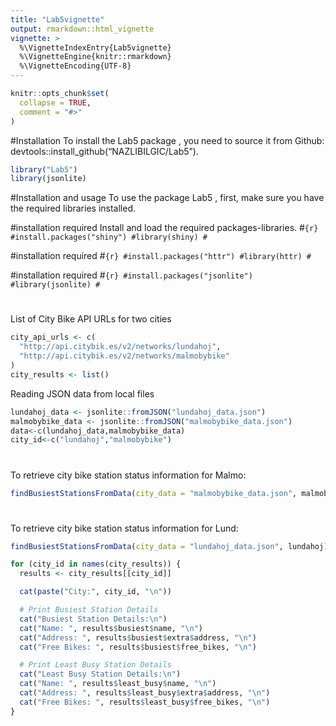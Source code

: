 ```yaml
---
title: "Lab5vignette"
output: rmarkdown::html_vignette
vignette: >
  %\VignetteIndexEntry{Lab5vignette}
  %\VignetteEngine{knitr::rmarkdown}
  %\VignetteEncoding{UTF-8}
---
```


```r
knitr::opts_chunk$set(
  collapse = TRUE,
  comment = "#>"
)
```


#Installation
To install the Lab5 package , you need to source it from Github: devtools::install_github("NAZLIBILGIC/Lab5").

```r
library("Lab5")
library(jsonlite)
```


#Installation and usage
To use the package Lab5 , first, make sure you have the required libraries installed.



#installation required
Install and load the required packages-libraries.
#```{r}
#install.packages("shiny")
#library(shiny)
#```


#installation required
#```{r}
#install.packages("httr")
#library(httr)
#```

#installation required
#```{r}
#install.packages("jsonlite")
#library(jsonlite)
#```




# 
List of City Bike API URLs for two cities
```r
city_api_urls <- c(
  "http://api.citybik.es/v2/networks/lundahoj",
  "http://api.citybik.es/v2/networks/malmobybike"
)
city_results <- list()
```



Reading JSON data from local files
```r
lundahoj_data <- jsonlite::fromJSON("lundahoj_data.json")
malmobybike_data <- jsonlite::fromJSON("malmobybike_data.json")
data<-c(lundahoj_data,malmobybike_data)
city_id<-c("lundahoj","malmobybike")
```



#
To retrieve city bike station status information for Malmo:
```r
findBusiestStationsFromData(city_data = "malmobybike_data.json", malmobybike)
```


#
To retrieve city bike station status information for Lund:
```r
findBusiestStationsFromData(city_data = "lundahoj_data.json", lundahoj)
```


```r
for (city_id in names(city_results)) {
  results <- city_results[[city_id]]

  cat(paste("City:", city_id, "\n"))

  # Print Busiest Station Details
  cat("Busiest Station Details:\n")
  cat("Name: ", results$busiest$name, "\n")
  cat("Address: ", results$busiest$extra$address, "\n")
  cat("Free Bikes: ", results$busiest$free_bikes, "\n")

  # Print Least Busy Station Details
  cat("Least Busy Station Details:\n")
  cat("Name: ", results$least_busy$name, "\n")
  cat("Address: ", results$least_busy$extra$address, "\n")
  cat("Free Bikes: ", results$least_busy$free_bikes, "\n")
}
```






